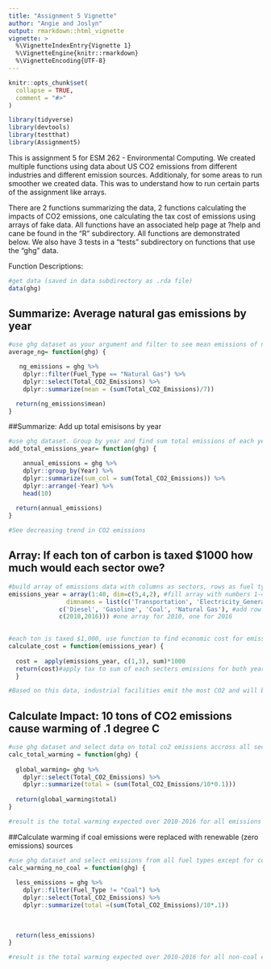 ```yaml
---
title: "Assignment 5 Vignette"
author: "Angie and Joslyn"
output: rmarkdown::html_vignette
vignette: >
  %\VignetteIndexEntry{Vignette 1}
  %\VignetteEngine{knitr::rmarkdown}
  %\VignetteEncoding{UTF-8}
---
```


```r
knitr::opts_chunk$set(
  collapse = TRUE,
  comment = "#>"
)
```

```r
library(tidyverse)
library(devtools)
library(testthat)
library(Assignment5)

```

This is assignment 5 for ESM 262 - Environmental Computing. We created multiple functions using data about US CO2 emissions from different industries and different emission sources. Additionaly, for some areas to run smoother we created data. This was to understand how to run certain parts of the assignment like arrays. 

There are 2 functions summarizing the data, 2 functions calculating the impacts of CO2 emissions, one calculating the tax cost of emissions using arrays of fake data. All functions have an associated help page at ?help and cane be found in the "R" subdirectory. All functions are demonstrated below. We also have 3 tests in a "tests" subdirectory on functions that use the "ghg" data.

Function Descriptions: 

```r
#get data (saved in data subdirectory as .rda file)
data(ghg)

```


## Summarize: Average natural gas emissions by year
```r

#use ghg dataset as your argument and filter to see mean emissions of natural gas over the 7 years of data
average_ng= function(ghg) {

   ng_emissions = ghg %>%
    dplyr::filter(Fuel_Type == "Natural Gas") %>%
    dplyr::select(Total_CO2_Emissions) %>%
    dplyr::summarize(mean = (sum(Total_CO2_Emissions)/7))

  return(ng_emissions$mean)
}

```


##Summarize: Add up total emisisons by year
```r
#use ghg dataset. Group by year and find sum total emissions of each year in chronological order
add_total_emissions_year= function(ghg) {

    annual_emissions = ghg %>%
    dplyr::group_by(Year) %>%
    dplyr::summarize(sum_col = sum(Total_CO2_Emissions)) %>%
    dplyr::arrange(-Year) %>%
    head(10)
    
  return(annual_emissions)
}

#See decreasing trend in CO2 emissions

```



## Array: If each ton of carbon is taxed $1000 how much would each sector owe?
```r

#build array of emissions data with columns as sectors, rows as fuel type, and arrays as the years 2010 and 2016.
emissions_year = array(1:40, dim=c(5,4,2), #fill array with numbers 1-40 FAKE DATA
                dimnames = list(c('Transportation', 'Electricity_Generation', 'Residential', 'Commercial',  'Industrial'), # add column names
              c('Diesel', 'Gasoline', 'Coal', 'Natural Gas'), #add row names
              c(2010,2016))) #one array for 2010, one for 2016
             

#each ton is taxed $1,000, use function to find economic cost for emissions for each sector in 2010 and 2016. Data was created for array in above code so data is not accurate.
calculate_cost = function(emissions_year) {
  
  cost =  apply(emissions_year, c(1,3), sum)*1000
  return(cost)#apply tax to sum of each secters emissions for both years
  }

#Based on this data, industrial facilities emit the most CO2 and will be taxed the most

```


## Calculate Impact: 10 tons of CO2 emissions cause warming of .1 degree C
```r
#use ghg dataset and select data on total co2 emissions accross all sectors and years. Divide by 10 since and multiply by .1 to get expected warming. 
calc_total_warming = function(ghg) {
  
  global_warming= ghg %>%
    dplyr::select(Total_CO2_Emissions) %>%
    dplyr::summarize(total = (sum(Total_CO2_Emissions/10*0.1)))
  
  return(global_warming$total)
}

#result is the total warming expected over 2010-2016 for all emissions in that time
```


##Calculate warming if coal emissions were replaced with renewable (zero emissions) sources
```r
#use ghg dataset and select emissions from all fuel types except for coal. Select data on total co2 emissions accross all sectors and years. Divide by 10 since and multiply by .1 to get expected warming. 
calc_warming_no_coal = function(ghg) {
  
  less_emissions = ghg %>%
    dplyr::filter(Fuel_Type != "Coal") %>%
    dplyr::select(Total_CO2_Emissions) %>%
    dplyr::summarize(total =(sum(Total_CO2_Emissions)/10*.1))
  
  
  
  return(less_emissions)
}

#result is the total warming expected over 2010-2016 for all non-coal emissions in that time
```


